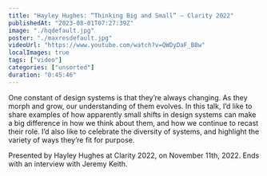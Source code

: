 ```yaml
---
title: "Hayley Hughes: “Thinking Big and Small” — Clarity 2022"
publishedAt: "2023-08-01T07:27:39Z"
image: "./hqdefault.jpg"
poster: "./maxresdefault.jpg"
videoUrl: "https://www.youtube.com/watch?v=QWDyDaF_B8w"
localImages: true
tags: ["video"]
categories: ["unsorted"]
duration: "0:45:46"
---
```

One constant of design systems is that they’re always changing. As they morph and grow, our understanding of them evolves. In this talk, I’d like to share examples of how apparently small shifts in design systems can make a big difference in how we think about them, and how we continue to recast their role. I’d also like to celebrate the diversity of systems, and highlight the variety of ways they’re fit for purpose.

Presented by Hayley Hughes at Clarity 2022, on November 11th, 2022. Ends with an interview with Jeremy Keith.
